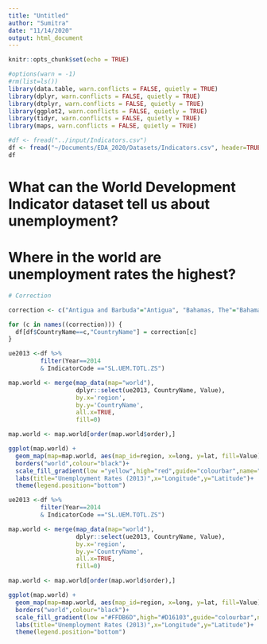 ```yaml
---
title: "Untitled"
author: "Sumitra"
date: "11/14/2020"
output: html_document
---
```


```r
knitr::opts_chunk$set(echo = TRUE)
```

```r
#options(warn = -1)
#rm(list=ls())
library(data.table, warn.conflicts = FALSE, quietly = TRUE)
library(dplyr, warn.conflicts = FALSE, quietly = TRUE)
library(dtplyr, warn.conflicts = FALSE, quietly = TRUE)
library(ggplot2, warn.conflicts = FALSE, quietly = TRUE)
library(tidyr, warn.conflicts = FALSE, quietly = TRUE)
library(maps, warn.conflicts = FALSE, quietly = TRUE)

#df <- fread("../input/Indicators.csv")
df <- fread("~/Documents/EDA_2020/Datasets/Indicators.csv", header=TRUE)
df
```

# What can the World Development Indicator dataset tell us about unemployment?

# Where in the world are unemployment rates the highest?

```r
# Correction 

correction <- c("Antigua and Barbuda"="Antigua", "Bahamas, The"="Bahamas", "Brunei Darussalam"="Brunei", "Cabo Verde"="Cape Verde", "Congo, Dem. Rep."="Democratic Republic of the Congo", "Congo, Rep."="Republic of Congo", "Cote d'Ivoire"="Ivory Coast", "Egypt, Arab Rep."="Egypt", "Faeroe Islands"="Faroe Islands", "Gambia, The"="Gambia", "Iran, Islamic Rep."="Iran", "Korea, Dem. Rep."="North Korea", "Korea, Rep."="South Korea", "Kyrgyz Republic"="Kyrgyzstan", "Lao PDR"="Laos", "Macedonia, FYR"="Macedonia", "Micronesia, Fed. Sts."="Micronesia", "Russian Federation"="Russia", "Slovak Republic"="Slovakia", "St. Lucia"="Saint Lucia", "St. Martin (French part)"="Saint Martin", "St. Vincent and the Grenadines"="Saint Vincent", "Syrian Arab Republic"="Syria", "Trinidad and Tobago"="Trinidad", "United Kingdom"="UK", "United States"="USA", "Venezuela, RB"="Venezuela", "Virgin Islands (U.S.)"="Virgin Islands", "Yemen, Rep."="Yemen")

for (c in names((correction))) {
  df[df$CountryName==c,"CountryName"] = correction[c]
}

```


```r
ue2013 <-df %>%
         filter(Year==2014
         & IndicatorCode =="SL.UEM.TOTL.ZS")

map.world <- merge(map_data(map="world"),
                   dplyr::select(ue2013, CountryName, Value),
                   by.x='region',
                   by.y='CountryName',
                   all.x=TRUE,
                   fill=0)

map.world <- map.world[order(map.world$order),]

ggplot(map.world) +
  geom_map(map=map.world, aes(map_id=region, x=long, y=lat, fill=Value)) +
  borders("world",colour="black")+
  scale_fill_gradient(low ="yellow",high="red",guide="colourbar",name="Unemployment Rate (%)")+
  labs(title="Unemployment Rates (2013)",x="Longitude",y="Latitude")+
  theme(legend.position="bottom")
```


```r
ue2013 <-df %>%
         filter(Year==2014
         & IndicatorCode =="SL.UEM.TOTL.ZS")

map.world <- merge(map_data(map="world"),
                   dplyr::select(ue2013, CountryName, Value),
                   by.x='region',
                   by.y='CountryName',
                   all.x=TRUE,
                   fill=0)

map.world <- map.world[order(map.world$order),]

ggplot(map.world) +
  geom_map(map=map.world, aes(map_id=region, x=long, y=lat, fill=Value)) +
  borders("world",colour="black")+
  scale_fill_gradient(low ="#FFDB6D",high="#D16103",guide="colourbar",name="Unemployment Rate (%)")+
  labs(title="Unemployment Rates (2013)",x="Longitude",y="Latitude")+
  theme(legend.position="bottom")
```




